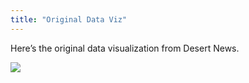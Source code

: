 ```yaml
---
title: "Original Data Viz"
---
```


Here's the original data visualization from Desert News.

![](covid-ya.jpg)

